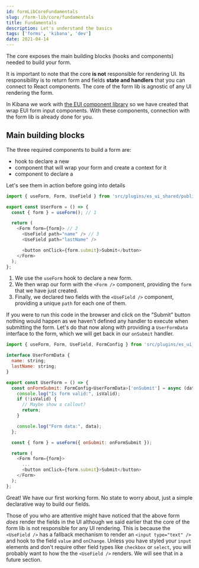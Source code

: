 ```yaml
---
id: formLibCoreFundamentals
slug: /form-lib/core/fundamentals
title: Fundamentals
description: Let's understand the basics
tags: ['forms', 'kibana', 'dev']
date: 2021-04-14
---
```


The core exposes the main building blocks (hooks and components) needed to build your form.

It is important to note that the core **is not** responsible for rendering UI. Its responsibility is to return form and fields **state and handlers** that you can connect to React components. The core of the form lib is agnostic of any UI rendering the form.

In Kibana we work with [the EUI component library](https://elastic.github.io/eui) so we have created <DocLink id="formLibHelpersComponents" text="field components"/> that wrap EUI form input components. With these components, connection with the form lib is already done for you.

## Main building blocks

The three required components to build a form are:

- <DocLink id="formLibCoreUseForm" text="useForm()"/> hook to declare a new <DocLink id="formLibCoreFormHook" text="form"/>
- <DocLink id="formLibCoreFormComponent" text="<Form />"/> component that will wrap your form and create a context for it
- <DocLink id="formLibCoreUseField" text="<UseField />"/> component to declare a <DocLink id="formLibCoreFieldHook" text="field"/>

Let's see them in action before going into details

```js
import { useForm, Form, UseField } from 'src/plugins/es_ui_shared/public';

export const UserForm = () => {
  const { form } = useForm(); // 1

  return (
    <Form form={form}> // 2
      <UseField path="name" /> // 3
      <UseField path="lastName" />

      <button onClick={form.submit}>Submit</button>
    </Form>
  );
};
```

1. We use the `useForm` hook to declare a new form.
2. We then wrap our form with the `<Form />` component, providing the `form` that we have just created.
3. Finally, we declared two fields with the `<UseField />` component, providing a unique `path` for each one of them.

If you were to run this code in the browser and click on the "Submit" button nothing would happen as we haven't defined any handler to execute when submitting the form. Let's do that now along with providing a `UserFormData` interface to the form, which we will get back in our `onSubmit` handler.

```js
import { useForm, Form, UseField, FormConfig } from 'src/plugins/es_ui_shared/public';

interface UserFormData {
  name: string;
  lastName: string;
}

export const UserForm = () => {
  const onFormSubmit: FormConfig<UserFormData>['onSubmit'] = async (data, isValid) => {
    console.log("Is form valid:", isValid);
    if (!isValid) {
      // Maybe show a callout?
      return;
    }

    console.log("Form data:", data);
  };

  const { form } = useForm({ onSubmit: onFormSubmit });

  return (
    <Form form={form}>
      ...
      <button onClick={form.submit}>Submit</button>
    </Form>
  );
};
```

Great! We have our first working form. No state to worry about, just a simple declarative way to build our fields.

Those of you who are attentive might have noticed that the above form _does_ render the fields in the UI although we said earlier that the core of the form lib is not responsible for any UI rendering. This is because the `<UseField />` has a fallback mechanism to render an `<input type="text" />` and hook to the field `value` and `onChange`. Unless you have styled your `input` elements and don't require other field types like `checkbox` or `select`, you will probably want to <DocLink id="formLibExampleStyleFields" text="customize"/> how the the `<UseField />` renders. We will see that in a future section.
